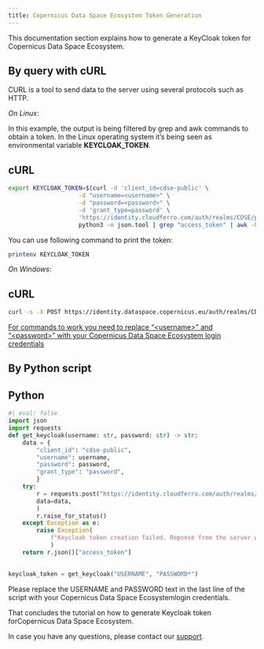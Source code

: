 ```yaml
---
title: Copernicus Data Space Ecosystem Token Generation
---
```


This documentation section explains how to generate a KeyCloak token for Copernicus Data Space Ecosystem.

## By query with cURL

CURL is a tool to send data to the server using several protocols such as HTTP.

*On Linux*:

In this example, the output is being filtered by grep and awk commands to obtain a token. In the Linux operating system it's being seen as environmental variable **KEYCLOAK_TOKEN**.

::: {.panel-tabset}

# cURL

``` bash
export KEYCLOAK_TOKEN=$(curl -d 'client_id=cdse-public' \
                    -d "username=<username>" \
                    -d "password=<password>" \
                    -d 'grant_type=password' \
                    'https://identity.cloudferro.com/auth/realms/CDSE/protocol/openid-connect/token' | \
                    python3 -m json.tool | grep "access_token" | awk -F\" '{print $4}')

```
:::

You can use following command to print the token:

```bash
printenv KEYCLOAK_TOKEN
```

*On Windows*:

::: {.panel-tabset}

# cURL

``` bash
curl -s -X POST https://identity.dataspace.copernicus.eu/auth/realms/CDSE/protocol/openid-connect/token -H "Content-Type: application/x-www-form-urlencoded" -d "username=<username>" -d "password=<password>" -d "grant_type=password" -d "client_id=cdse-public"

```
:::

<u>For commands to work you need to replace “\<username\>” and “\<password\>” with your Copernicus Data Space Ecosystem login credentials </u>

## By Python script

::: {.panel-tabset}

# Python

``` python
#| eval: false
import json
import requests
def get_keycloak(username: str, password: str) -> str:
    data = {
        "client_id": "cdse-public",
        "username": username,
        "password": password,
        "grant_type": "password",
        }
    try:
        r = requests.post("https://identity.cloudferro.com/auth/realms/CDSE/protocol/openid-connect/token",
        data=data,
        )
        r.raise_for_status()
    except Exception as e:
        raise Exception(
            f"Keycloak token creation failed. Reponse from the server was: {r.json()}"
            )
    return r.json()["access_token"]
        

keycloak_token = get_keycloak("USERNAME", "PASSWORD*")

```
:::

Please replace the USERNAME and PASSWORD text in the last line of the script with your Copernicus Data Space Ecosystemlogin credentials.

That concludes the tutorial on how to generate Keycloak token forCopernicus Data Space Ecosystem.

In case you have any questions, please contact our [support](https://jira.cloudferro.com/servicedesk/customer/portal).